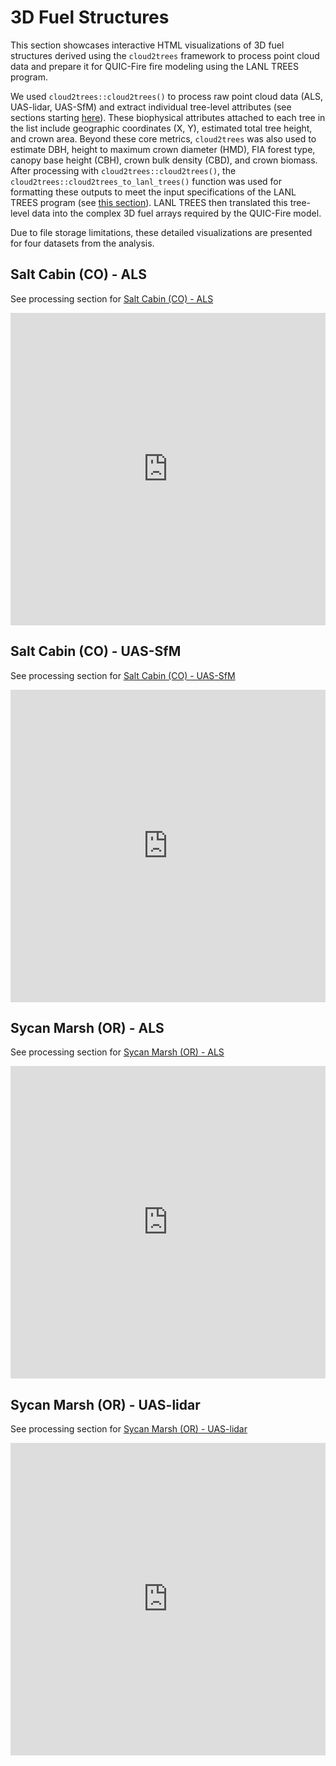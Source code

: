 # 3D Fuel Structures

This section showcases interactive HTML visualizations of 3D fuel structures derived using the `cloud2trees` framework to process point cloud data and prepare it for QUIC-Fire fire modeling using the LANL TREES program.

We used `cloud2trees::cloud2trees()` to process raw point cloud data (ALS, UAS-lidar, UAS-SfM) and extract individual tree-level attributes (see sections starting [here](#sycmarsh)). These biophysical attributes attached to each tree in the list include geographic coordinates (X, Y), estimated total tree height, and crown area. Beyond these core metrics, `cloud2trees` was also used to estimate DBH, height to maximum crown diameter (HMD), FIA forest type, canopy base height (CBH), crown bulk density (CBD), and crown biomass. After processing with `cloud2trees::cloud2trees()`, the `cloud2trees::cloud2trees_to_lanl_trees()` function was used for formatting these outputs to meet the input specifications of the LANL TREES program (see [this section](#lanl_trees)). LANL TREES then translated this tree-level data into the complex 3D fuel arrays required by the QUIC-Fire model. 

Due to file storage limitations, these detailed visualizations are presented for four datasets from the analysis.

## Salt Cabin (CO) - ALS

See processing section for [Salt Cabin (CO) - ALS](#sc_als)

<iframe src="https://georgewoolsey.github.io/dod_cloud2trees_demo/quicfire_fuels_html/SaltCabin_ALS_2021.html"
        width="100%"
        height="500px"
        frameborder="0"
        allowfullscreen>
</iframe>

## Salt Cabin (CO) - UAS-SfM

See processing section for [Salt Cabin (CO) - UAS-SfM](#sc_uas)

<iframe src="https://georgewoolsey.github.io/dod_cloud2trees_demo/quicfire_fuels_html/SaltCabin_UAS_2024.html"
        width="100%"
        height="500px"
        frameborder="0"
        allowfullscreen>
</iframe>


## Sycan Marsh (OR) - ALS

See processing section for [Sycan Marsh (OR) - ALS](#sy_als)

<iframe src="https://georgewoolsey.github.io/dod_cloud2trees_demo/quicfire_fuels_html/SycanMarsh_ALS_2021.html"
        width="100%"
        height="500px"
        frameborder="0"
        allowfullscreen>
</iframe>

## Sycan Marsh (OR) - UAS-lidar

See processing section for [Sycan Marsh (OR) - UAS-lidar](#sy_uas)

<iframe src="https://georgewoolsey.github.io/dod_cloud2trees_demo/quicfire_fuels_html/SycanMarsh_UAS_2023.html"
        width="100%"
        height="500px"
        frameborder="0"
        allowfullscreen>
</iframe>

